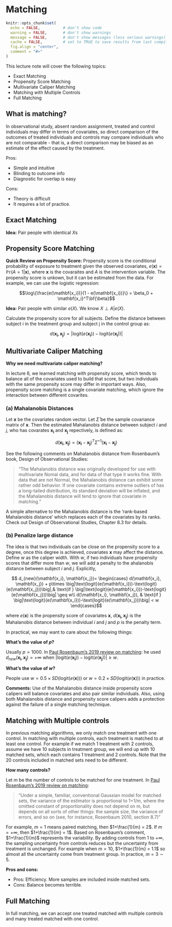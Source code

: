 # Matching {#matching}

```r
knitr::opts_chunk$set(
  echo = FALSE,          # don't show code
  warning = FALSE,       # don't show warnings
  message = FALSE,       # don't show messages (less serious warnings)
  cache = FALSE,         # set to TRUE to save results from last compilation
  fig.align = "center",
  comment = "#>"
)
```

This lecture note will cover the following topics:

- Exact Matching
- Propensity Score Matching
- Multivariate Caliper Matching
- Matching with Multiple Controls
- Full Matching

## What is matching?

In observational study, absent random assignment, treated and control individuals may differ in terms of covariates, so direct comparison of the outcomes of treated individuals and controls may compare individuals who are not comparable - that is, a direct comparison may be biased as an estimate of the effect caused by the treatment.

Pros:

- Simple and intuitive
- Blinding to outcome info
- Diagnostic for overlap is easy

Cons:

- Theory is difficult
- It requires a lot of practice.

## Exact Matching

**Idea:** Pair people with identical $X$s

## Propensity Score Matching

**Quick Review on Propensity Score:**
Propensity score is the conditional probability of exposure to treatment given the observed covariates, $e(\mathbf{x}) = \mathbb{Pr}(A = 1|\mathbf{x})$, where $\mathbf{x}$ is the covaraites and $A$ is the intervention variable. The propensity score is unkown, but it can be estimated from the data. For example, we can use the logistic regression:

$$\log\{\frac{e(\mathbf{x_i})}{1 - e(\mathbf{x_i})}\} = \beta_0 + \mathbf{x_i}^T\bf{\beta}$$

**Idea:** Pair people with similar $e(X)$. We know $X \perp A | e(X)$.

Calculate the propensity score for all subjects. Define the distance between subject i in the treatment group and subject j in the control group as:

$$d(\mathbf{x_i}, \mathbf{x_j}) = \big|\text{logit}(e(\mathbf{x_i})) - \text{logit}(e(\mathbf{x_i}))\big|$$

## Multivariate Caliper Matching

**Why we need multivariate caliper matching?**

In lecture 6, we learned matching with propensity score, which tends to balance all of the covariates used to build that score, but two individuals with the same propensity score may differ in important ways. Also, propensity score matching is a single covariate matching, which ignore the interaction between different covarites. 

### (a) Mahalanobis Distances

Let $\mathbf{x}$ be the covariates random vector. Let $\hat{\Sigma}$ be the sample covariance matrix of $\mathbf{x}$. Then the estimated Mahalanobis distance between subject $i$ and $j$, who has covarates $\mathbf{x_i}$ and $\mathbf{x_j}$ repectively, is defined as:

$$d(\mathbf{x_i}, \mathbf{x_j}) = (\mathbf{x_i} - \mathbf{x_j})^T\hat{\Sigma}^{-1}(\mathbf{x_i} - \mathbf{x_j})$$

See the following comments on Mahalanobis distance from Rosenbaum's book, Design of Observational Studies:

> "The Mahalanobis distance was originally developed for use with multivariate Nomal data, and for data of that type it works fine. With data that are not Normal, the Mahalanobis distance can exhibit some rather odd behavior. If one covariate contains extreme outliers of has a long-tailed distribution, its standard deviation will be inflated, and the Mahalanobis distance will tend to ignore that covariate in matching."

A simple alternative to the Mahalanobis distance is the 'rank-based Mahalanobis distance' which replaces each of the covariates by its ranks. Check out Design of Observational Studies, Chapter 8.3 for details.


### (b) Penalize large distance

The idea is that two individuals can be close on the propensity score to a degree, once this degree is achieved, covariates $\mathbf{x}$ may affect the distance. Define $w$ as the caliper width. With $w$, if two individuals have propensity scores that differ more than $w$, we will add a penalty to the ahalanobis distance between subject $i$ and $j$. Explicitly,

$$  d_{new}(\mathbf{x_i}, \mathbf{x_j})= 
\begin{cases}
    d(\mathbf{x_i}, \mathbf{x_j}) + p\times \big|\text{logit}(e(\mathbf{x_i}))-\text{logit}(e(\mathbf{x_j}))\big|,& \text{if } \big|\text{logit}(e(\mathbf{x_i}))-\text{logit}(e(\mathbf{x_j}))\big| \geq w\\
    d(\mathbf{x_i}, \mathbf{x_j}),              & \text{if } \big|\text{logit}(e(\mathbf{x_i}))-\text{logit}(e(\mathbf{x_j}))\big| < w
\end{cases}$$

where $e(\mathbf{x})$ is the propensity score of covariates $\mathbf{x}$, $d(\mathbf{x_i}, \mathbf{x_j})$ is the Mahalanobis distance between individual $i$ and $j$ and $p$ is the penalty term. 

In practical, we may want to care about the following things:

**What's the value of $p$?** 

Usually $p = 1000$. In [Paul Rosenbaum's 2019 review on matching](https://www.annualreviews.org/doi/abs/10.1146/annurev-statistics-031219-041058): he used $d_{new}(\mathbf{x_i}, \mathbf{x_j}) = +\infty$ when $\big|\text{logit}(e(\mathbf{x_i}))-\text{logit}(e(\mathbf{x_j}))\big| \geq w$.

**What's the value of $w$?** 

People use $w = 0.5 \times SD(\text{logit}(e(\mathbf{x})))$ or $w = 0.2 \times SD(\text{logit}(e(\mathbf{x})))$ in practice.

**Comments:** Use of the Mahalanobis distance inside propensity score calipers will balance covariates and also pair similar individuals. Also, using both Mahalanobis distance and propensity score calipers adds a protection against the failure of a single matching technique. 

## Matching with Multiple controls

In previous matching algorithms, we only match one treatment with one control. In matching with multiple controls, each treatment is matched to at least one control. For example if we match 1 treatment with 2 controls, assume we have 10 subjects in treatment group, we will end up with 10 matched sets, which each contains 1 treatment and 2 controls. Note that the 20 controls included in matched sets need to be different. 

**How many controls?**

Let $m$ be the number of controls to be matched for one treatment. In [Paul Rosenbaum's 2019 review on matching](https://www.annualreviews.org/doi/abs/10.1146/annurev-statistics-031219-041058):

>"Under a simple, familiar, conventional Gaussian model for matched sets, the variance of the estimator is proportional to 1+1/m, where the omitted constant of proportionality does not depend on m, but depends on all sorts of other things: the sample size, the variance of errors, and so on (see, for instance, Rosenbaum 2010, section 8.7)"

For example, $m=1$ means paired matching, then $1+\frac{1}{m} = 2$. If $m = +\infty$, then $1+\frac{1}{m} = 1$. Based on Rosenbaum's comment, $1+\frac{1}{m}$ represents the variability. By adding controls from 1 to $+\infty$, the sampling uncertainty from controls reduces but the uncertainty from treatment is unchanged. For example when $m=10$, $1+\frac{1}{m} = 1.1$ so almost all the uncertainty come from treatment group. In practice, $m = 3 \sim 5$.

**Pros and cons:**

- Pros: Efficiency. More samples are included inside matched sets.
- Cons: Balance becomes terrible.

## Full Matching

In full matching, we can accept one treated matched with multiple controls and many treated matched with one control.







